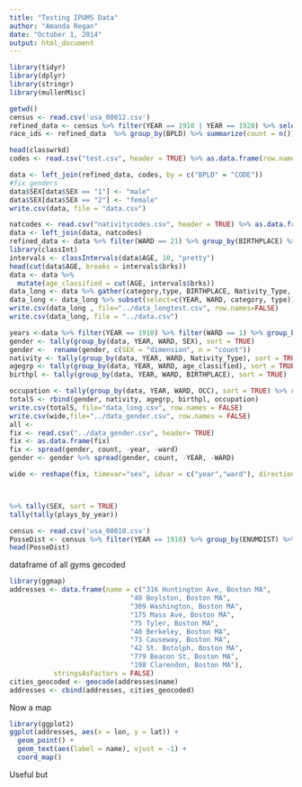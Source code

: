 ```yaml
---
title: "Testing IPUMS Data"
author: "Amanda Regan"
date: "October 1, 2014"
output: html_document
---
```

```r
library(tidyr)
library(dplyr)
library(stringr)
library(mullenMisc)

getwd()
census <- read.csv('usa_00012.csv')
refined_data <- census %>% filter(YEAR == 1910 | YEAR == 1920) %>% select(YEAR, WARD, SEX, NFAMS, AGE, BPLD, OCC, NATIVITY,NATIVITY_MOM, AGE)
race_ids <- refined_data  %>% group_by(BPLD) %>% summarize(count = n())

head(classwrkd)
codes <- read.csv("test.csv", header = TRUE) %>% as.data.frame(row.names=NULL)

data <- left_join(refined_data, codes, by = c("BPLD" = "CODE"))
#fix genders
data$SEX[data$SEX == "1"] <- "male"
data$SEX[data$SEX == "2"] <- "female"
write.csv(data, file = "data.csv")

natcodes <- read.csv("nativitycodes.csv", header = TRUE) %>% as.data.frame(row.names=NULL)
data <- left_join(data, natcodes)
refined_data <- data %>% filter(WARD == 21) %>% group_by(BIRTHPLACE) %>% summarize(count = n())
library(classInt)
intervals <- classIntervals(data$AGE, 10, "pretty")
head(cut(data$AGE, breaks = intervals$brks))
data <- data %>%
  mutate(age_classified = cut(AGE, intervals$brks))
data_long <- data %>% gather(category,type, BIRTHPLACE, Nativity_Type, age_classified, NFAMS, SEX) 
data_long <- data_long %>% subset(select=c(YEAR, WARD, category, type))
write.csv(data_long , file="../data_longtest.csv", row.names=FALSE)
write.csv(data_long, file = "../data.csv")
```


```r
years <-data %>% filter(YEAR == 1910) %>% filter(WARD == 1) %>% group_by(SEX) %>% summarize(count=n())
gender <- tally(group_by(data, YEAR, WARD, SEX), sort = TRUE) 
gender <-  rename(gender, c(SEX = "dimension", n = "count"))
nativity <- tally(group_by(data, YEAR, WARD, Nativity_Type), sort = TRUE) %>% rename(c(Nativity_Type = "dimension", n = "count"))
agegrp <- tally(group_by(data, YEAR, WARD, age_classified), sort = TRUE) 
birthpl <- tally(group_by(data, YEAR, WARD, BIRTHPLACE), sort = TRUE) 

occupation <- tally(group_by(data, YEAR, WARD, OCC), sort = TRUE) %>% rename(c(OCC = "dimension", n = "count"))
totalS <- rbind(gender, nativity, agegrp, birthpl, occupation)
write.csv(totalS, file="data_long.csv", row.names = FALSE)
write.csv(wide,file="../data_gender.csv", row.names = FALSE)
all <- 
fix <- read.csv("../data_gender.csv", header= TRUE) 
fix <- as.data.frame(fix)
fix <- spread(gender, count, -year, -ward)
gender <- gender %>% spread(gender, count, -YEAR, -WARD)

wide <- reshape(fix, timevar="sex", idvar = c("year","ward"), direction = "wide")



%>% tally(SEX, sort = TRUE)
tally(tally(plays_by_year))


```





```r
census <- read.csv('usa_00010.csv')
PosseDist <- census %>% filter(YEAR == 1910) %>% group_by(ENUMDIST) %>% summarize(Count = n())
head(PosseDist)
```


dataframe of all gyms gecoded
```r
library(ggmap)
addresses <- data.frame(name = c("316 Huntington Ave, Boston MA",
                              "48 Boylston, Boston MA",
                              "309 Washington, Boston MA",
                              "175 Mass Ave, Boston MA",
                              "75 Tyler, Boston MA",
                              "40 Berkeley, Boston MA",
                              "73 Causeway, Boston MA",
                              "42 St. Botolph, Boston MA",
                              "779 Beacon St, Boston MA",
                              "198 Clarendon, Boston MA"),
           stringsAsFactors = FALSE)
cities_geocoded <- geocode(addresses$name)
addresses <- cbind(addresses, cities_geocoded)
```

Now a map
```r
library(ggplot2)
ggplot(addresses, aes(x = lon, y = lat)) +
  geom_point() +
  geom_text(aes(label = name), vjust = -1) +
  coord_map()
```

Useful but 